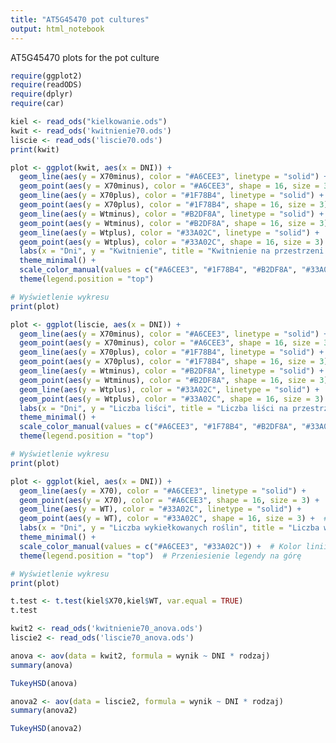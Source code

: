 ```yaml
---
title: "AT5G45470 pot cultures"
output: html_notebook
---
```


AT5G45470 plots for the pot culture

```r
require(ggplot2)
require(readODS)
require(dplyr)
require(car)
```

```r
kiel <- read_ods("kielkowanie.ods")
kwit <- read_ods('kwitnienie70.ods')
liscie <- read_ods('liscie70.ods')
print(kwit)
```

```r
plot <- ggplot(kwit, aes(x = DNI)) +
  geom_line(aes(y = X70minus), color = "#A6CEE3", linetype = "solid") +
  geom_point(aes(y = X70minus), color = "#A6CEE3", shape = 16, size = 3) +
  geom_line(aes(y = X70plus), color = "#1F78B4", linetype = "solid") +
  geom_point(aes(y = X70plus), color = "#1F78B4", shape = 16, size = 3) +
  geom_line(aes(y = Wtminus), color = "#B2DF8A", linetype = "solid") +
  geom_point(aes(y = Wtminus), color = "#B2DF8A", shape = 16, size = 3) +
  geom_line(aes(y = Wtplus), color = "#33A02C", linetype = "solid") +
  geom_point(aes(y = Wtplus), color = "#33A02C", shape = 16, size = 3) +
  labs(x = "Dni", y = "Kwitnienie", title = "Kwitnienie na przestrzeni 8 dni") +
  theme_minimal() +
  scale_color_manual(values = c("#A6CEE3", "#1F78B4", "#B2DF8A", "#33A02C")) +
  theme(legend.position = "top")

# Wyświetlenie wykresu
print(plot)
```

```r
plot <- ggplot(liscie, aes(x = DNI)) +
  geom_line(aes(y = X70minus), color = "#A6CEE3", linetype = "solid") +
  geom_point(aes(y = X70minus), color = "#A6CEE3", shape = 16, size = 3) +
  geom_line(aes(y = X70plus), color = "#1F78B4", linetype = "solid") +
  geom_point(aes(y = X70plus), color = "#1F78B4", shape = 16, size = 3) +
  geom_line(aes(y = Wtminus), color = "#B2DF8A", linetype = "solid") +
  geom_point(aes(y = Wtminus), color = "#B2DF8A", shape = 16, size = 3) +
  geom_line(aes(y = Wtplus), color = "#33A02C", linetype = "solid") +
  geom_point(aes(y = Wtplus), color = "#33A02C", shape = 16, size = 3) +
  labs(x = "Dni", y = "Liczba liści", title = "Liczba liści na przestrzeni 11 dni") +
  theme_minimal() +
  scale_color_manual(values = c("#A6CEE3", "#1F78B4", "#B2DF8A", "#33A02C")) +
  theme(legend.position = "top")

# Wyświetlenie wykresu
print(plot)
```

```r
plot <- ggplot(kiel, aes(x = DNI)) +
  geom_line(aes(y = X70), color = "#A6CEE3", linetype = "solid") +
  geom_point(aes(y = X70), color = "#A6CEE3", shape = 16, size = 3) +  # Punkty dla linii X70
  geom_line(aes(y = WT), color = "#33A02C", linetype = "solid") +
  geom_point(aes(y = WT), color = "#33A02C", shape = 16, size = 3) +  # Punkty dla linii WT
  labs(x = "Dni", y = "Liczba wykiełkowanych roślin", title = "Liczba wykiełkowanych roślin na przestrzeni 5 dni") +
  theme_minimal() +
  scale_color_manual(values = c("#A6CEE3", "#33A02C")) +  # Kolor linii
  theme(legend.position = "top")  # Przeniesienie legendy na górę

# Wyświetlenie wykresu
print(plot)
```

```r
t.test <- t.test(kiel$X70,kiel$WT, var.equal = TRUE)
t.test
```
```r
kwit2 <- read_ods('kwitnienie70_anova.ods')
liscie2 <- read_ods('liscie70_anova.ods')
```

```r
anova <- aov(data = kwit2, formula = wynik ~ DNI * rodzaj)
summary(anova)
```
```r
TukeyHSD(anova)
```
```r
anova2 <- aov(data = liscie2, formula = wynik ~ DNI * rodzaj)
summary(anova2)
```
```r
TukeyHSD(anova2)
```
